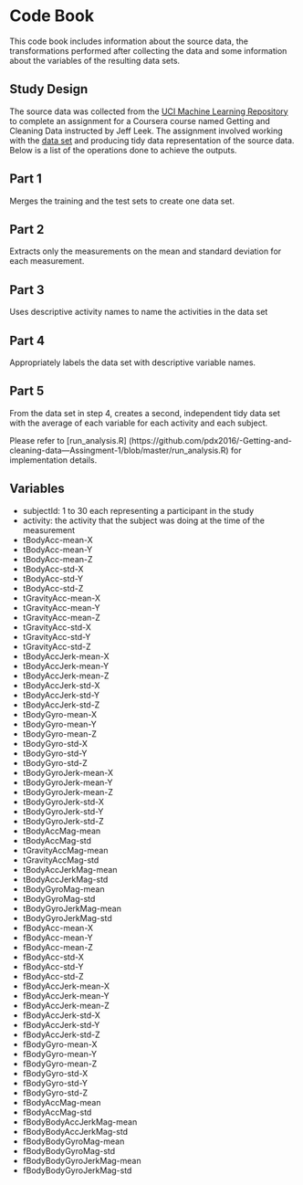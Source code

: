 Code Book
=========

This code book includes information about the source data, the transformations performed after collecting the data and some information about the variables of the resulting data sets.

Study Design
------------

The source data was collected from the [UCI Machine Learning Repository](http://archive.ics.uci.edu/ml/datasets/Human+Activity+Recognition+Using+Smartphones) to complete an assignment for a Coursera course named Getting and Cleaning Data instructed by Jeff Leek. The assignment involved working with the [data set](https://d396qusza40orc.cloudfront.net/getdata%2Fprojectfiles%2FUCI%20HAR%20Dataset.zip) and producing tidy data representation of the source data. Below is a list of the operations done to achieve the outputs.

## Part 1
Merges the training and the test sets to create one data set.

## Part 2
Extracts only the measurements on the mean and standard deviation for each measurement.

## Part 3
Uses descriptive activity names to name the activities in the data set

## Part 4
Appropriately labels the data set with descriptive variable names.

## Part 5
From the data set in step 4, creates a second, independent tidy data set with the average of each variable for each activity and each subject.


Please refer to [run_analysis.R] (https://github.com/pdx2016/-Getting-and-cleaning-data---Assingment-1/blob/master/run_analysis.R) for implementation details.

Variables
---------

- subjectId: 1 to 30 each representing a participant in the study
- activity: the activity that the subject was doing at the time of the measurement
- tBodyAcc-mean-X        
- tBodyAcc-mean-Y
- tBodyAcc-mean-Z
- tBodyAcc-std-X
- tBodyAcc-std-Y
- tBodyAcc-std-Z
- tGravityAcc-mean-X
- tGravityAcc-mean-Y
- tGravityAcc-mean-Z
- tGravityAcc-std-X
- tGravityAcc-std-Y
- tGravityAcc-std-Z
- tBodyAccJerk-mean-X
- tBodyAccJerk-mean-Y
- tBodyAccJerk-mean-Z
- tBodyAccJerk-std-X
- tBodyAccJerk-std-Y
- tBodyAccJerk-std-Z
- tBodyGyro-mean-X
- tBodyGyro-mean-Y
- tBodyGyro-mean-Z
- tBodyGyro-std-X
- tBodyGyro-std-Y
- tBodyGyro-std-Z
- tBodyGyroJerk-mean-X
- tBodyGyroJerk-mean-Y
- tBodyGyroJerk-mean-Z
- tBodyGyroJerk-std-X
- tBodyGyroJerk-std-Y
- tBodyGyroJerk-std-Z
- tBodyAccMag-mean
- tBodyAccMag-std
- tGravityAccMag-mean
- tGravityAccMag-std
- tBodyAccJerkMag-mean
- tBodyAccJerkMag-std
- tBodyGyroMag-mean
- tBodyGyroMag-std
- tBodyGyroJerkMag-mean
- tBodyGyroJerkMag-std
- fBodyAcc-mean-X
- fBodyAcc-mean-Y
- fBodyAcc-mean-Z
- fBodyAcc-std-X
- fBodyAcc-std-Y
- fBodyAcc-std-Z
- fBodyAccJerk-mean-X
- fBodyAccJerk-mean-Y
- fBodyAccJerk-mean-Z
- fBodyAccJerk-std-X
- fBodyAccJerk-std-Y
- fBodyAccJerk-std-Z
- fBodyGyro-mean-X
- fBodyGyro-mean-Y
- fBodyGyro-mean-Z
- fBodyGyro-std-X
- fBodyGyro-std-Y
- fBodyGyro-std-Z
- fBodyAccMag-mean
- fBodyAccMag-std
- fBodyBodyAccJerkMag-mean
- fBodyBodyAccJerkMag-std
- fBodyBodyGyroMag-mean
- fBodyBodyGyroMag-std
- fBodyBodyGyroJerkMag-mean
- fBodyBodyGyroJerkMag-std
